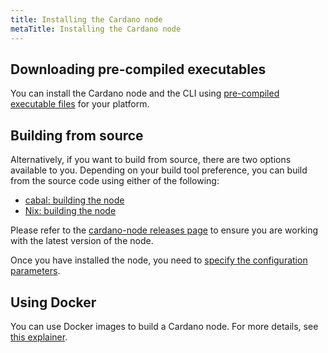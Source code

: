 ```yaml
---
title: Installing the Cardano node
metaTitle: Installing the Cardano node
---
```


## Downloading pre-compiled executables

You can install the Cardano node and the CLI using
[pre-compiled executable files](https://github.com/input-output-hk/cardano-node#executables)
for your platform.

## Building from source

Alternatively, if you want to build from source, there are two options
available to you. Depending on your build tool preference, you can build from
the source code using either of the following:

- [cabal: building the node](https://github.com/input-output-hk/cardano-node-wiki/blob/main/docs/getting-started/install.md)
- [Nix: building the node](https://github.com/input-output-hk/cardano-node-wiki/blob/main/docs/getting-started/building-the-node-using-nix.md)

Please refer to the [cardano-node releases page](https://github.com/input-output-hk/cardano-node/releases/latest) to ensure you are working with the latest version of the node.

Once you have installed the node, you need to
[specify the configuration parameters](https://github.com/input-output-hk/cardano-node-wiki/blob/main/docs/getting-started/understanding-config-files.md).

## Using Docker

You can use Docker images to build a Cardano node. For more details, see [this explainer](https://github.com/input-output-hk/cardano-node-wiki/blob/main/docs/Docker.md).



